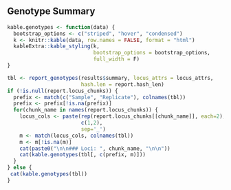 ## Genotype Summary

```r

kable.genotypes <- function(data) {
  bootstrap_options <- c("striped", "hover", "condensed")
  k <- knitr::kable(data, row.names = FALSE, format = "html")
  kableExtra::kable_styling(k,
                            bootstrap_options = bootstrap_options,
                            full_width = F)
}

tbl <- report_genotypes(results$summary, locus_attrs = locus_attrs,
                        hash.len = report.hash_len)
if (!is.null(report.locus_chunks)) {
  prefix <- match(c("Sample", "Replicate"), colnames(tbl))
  prefix <- prefix[!is.na(prefix)]
  for(chunk_name in names(report.locus_chunks)) {
    locus_cols <- paste(rep(report.locus_chunks[[chunk_name]], each=2),
                        c(1,2),
                        sep='_')
    m <- match(locus_cols, colnames(tbl))
    m <- m[!is.na(m)]
    cat(paste0("\n\n### Loci: ", chunk_name, "\n\n"))
    cat(kable.genotypes(tbl[, c(prefix, m)]))
  }
} else {
 cat(kable.genotypes(tbl))
}
```
